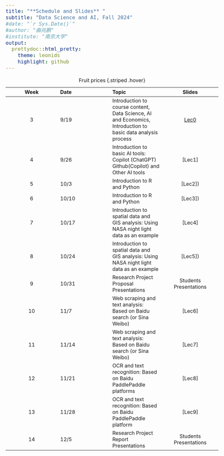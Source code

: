 ```yaml
---
title: "**Schedule and Slides** "
subtitle: "Data Science and AI, Fall 2024"
#date: "`r Sys.Date()`"
#author: "曲兆鹏"
#institute: "南京大学"
output:
  prettydoc::html_pretty:
    theme: leonids
    highlight: github
---
```


```{=html}
<style type="text/css">
  body{
  font-size: 14pt;
}
</style>
```
| Week | Date  | Topic                                                                                                       |         Slides         |
|:----------------:|:-----------------|:-----------------|:-----------------:|
|  3   | 9/19  | Introduction to course content, Data Science, AI and Economics, Introduction to basic data analysis process |        [Lec0]()        |
|  4   | 9/26  | Introduction to basic AI tools: Copilot (ChatGPT) Github(Copilot) and Other AI tools                        |        \[Lec1\]        |
|  5   | 10/3  | Introduction to R and Python                                                                                |       \[Lec2\])        |
|  6   | 10/10 | Introduction to R and Python                                                                                |       \[Lec3\])        |
|  7   | 10/17 | Introduction to spatial data and GIS analysis: Using NASA night light data as an example                    |        \[Lec4\]        |
|  8   | 10/24 | Introduction to spatial data and GIS analysis: Using NASA night light data as an example                    |       \[Lec5\])        |
|  9   | 10/31 | Research Project Proposal Presentations                                                                     | Students Presentations |
|  10  | 11/7  | Web scraping and text analysis: Based on Baidu search (or Sina Weibo)                                       |        \[Lec6\]        |
|  11  | 11/14 | Web scraping and text analysis: Based on Baidu search (or Sina Weibo)                                       |        \[Lec7\]        |
|  12  | 11/21 | OCR and text recognition: Based on Baidu PaddlePaddle platforms                                             |        \[Lec8\]        |
|  13  | 11/28 | OCR and text recognition: Based on Baidu PaddlePaddle platform                                              |        \[Lec9\]        |
|  14  | 12/5  | Research Project Report Presentations                                                                       | Students Presentations |

: Fruit prices {.striped .hover}
